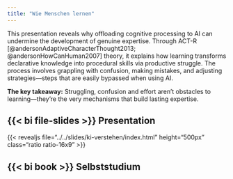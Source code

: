 ```yaml
---
title: "Wie Menschen lernen"
---
```


This presentation reveals why offloading cognitive processing to AI can undermine the development of genuine expertise. Through ACT-R [@andersonAdaptiveCharacterThought2013; @andersonHowCanHuman2007] theory, it explains how learning transforms declarative knowledge into procedural skills via productive struggle. The process involves grappling with confusion, making mistakes, and adjusting strategies—steps that are easily bypassed when using AI.

**The key takeaway:** Struggling, confusion and effort aren't obstacles to learning---they're the very mechanisms that
  build lasting expertise.



## {{< bi file-slides >}} Presentation

{{< revealjs file="../../slides/ki-verstehen/index.html" height="500px" class="ratio ratio-16x9" >}}


<!-- <br> <br> -->


## {{< bi book >}} Selbststudium

